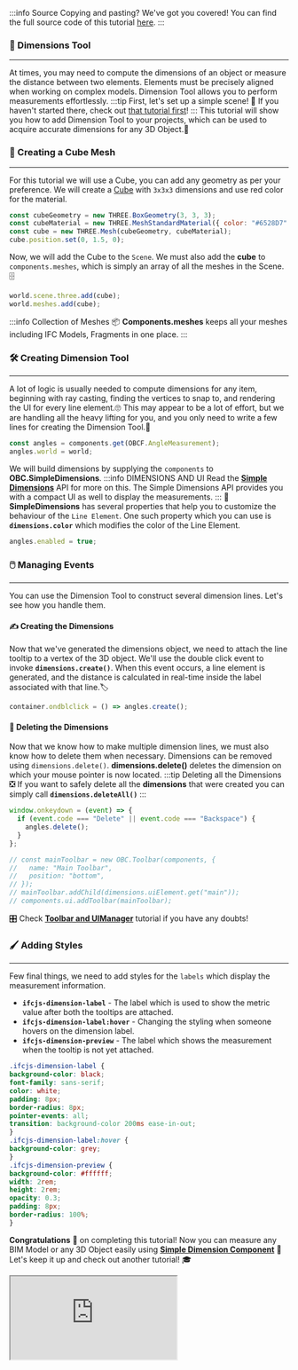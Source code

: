 :::info Source
Copying and pasting? We've got you covered! You can find the full source code of this tutorial [here](https://github.com/ThatOpen/engine_components/blob/main/packages/front/src/measurement/AngleMeasurement/example.ts).
:::

### 📏 Dimensions Tool
---
At times, you may need to compute the dimensions of an object or measure the distance between two elements.
Elements must be precisely aligned when working on complex models.
Dimension Tool allows you to perform measurements effortlessly.
:::tip First, let's set up a simple scene!
👀 If you haven't started there, check out [that tutorial first](SimpleScene.mdx)!
:::
This tutorial will show you how to add Dimension Tool to your projects,
which can be used to acquire accurate dimensions for any 3D Object.🔭
### 🎲 Creating a Cube Mesh
---
For this tutorial we will use a Cube, you can add any geometry as per your preference.
We will create a [Cube](https://threejs.org/docs/index.html?q=box#api/en/geometries/BoxGeometry)
with `3x3x3` dimensions and use red color for the material.

```js
const cubeGeometry = new THREE.BoxGeometry(3, 3, 3);
const cubeMaterial = new THREE.MeshStandardMaterial({ color: "#6528D7" });
const cube = new THREE.Mesh(cubeGeometry, cubeMaterial);
cube.position.set(0, 1.5, 0);
```
Now, we will add the Cube to the `Scene`. We must also add the **cube** to `components.meshes`,
which is simply an array of all the meshes in the Scene.🗄️

```js
world.scene.three.add(cube);
world.meshes.add(cube);
```
:::info Collection of Meshes
📦 **Components.meshes** keeps all your meshes including IFC Models, Fragments in
one place.
:::
### 🛠️ Creating Dimension Tool
---
A lot of logic is usually needed to compute dimensions for any item, beginning with ray casting,
finding the vertices to snap to, and rendering the UI for every line element.🙄
This may appear to be a lot of effort, but we are handling all the heavy lifting for you,
and you only need to write a few lines for creating the Dimension Tool.💪

```js
const angles = components.get(OBCF.AngleMeasurement);
angles.world = world;
```
We will build dimensions by supplying the `components` to **OBC.SimpleDimensions**.
:::info DIMENSIONS AND UI
Read the **[Simple Dimensions](../api/classes/components.SimpleDimensions)** API for more on this.
The Simple Dimensions API provides you with a compact UI as well to display the measurements.
:::
🎨 **SimpleDimensions** has several properties that help you to customize the behaviour of the `Line Element`.
One such property which you can use is **`dimensions.color`** which modifies the color of the Line Element.

```js
angles.enabled = true;
```
### 🖱️ Managing Events
---
You can use the Dimension Tool to construct several dimension lines. Let's see how you handle them.
#### ✍️ Creating the Dimensions
Now that we've generated the dimensions object, we need to attach the line tooltip to a vertex of the 3D object.
We'll use the double click event to invoke **`dimensions.create()`**.
When this event occurs, a line element is generated,
and the distance is calculated in real-time inside the label associated with that line.🏷️

```js
container.ondblclick = () => angles.create();
```
#### 🧹 Deleting the Dimensions
Now that we know how to make multiple dimension lines, we must also know how to delete them when necessary.
Dimensions can be removed using `dimensions.delete()`.
**dimensions.delete()** deletes the dimension on which your mouse pointer is now located.
:::tip Deleting all the Dimensions
❎ If you want to safely delete all the **dimensions** that were created you can simply call
**`dimensions.deleteAll()`**
:::

```js
window.onkeydown = (event) => {
  if (event.code === "Delete" || event.code === "Backspace") {
    angles.delete();
  }
};

// const mainToolbar = new OBC.Toolbar(components, {
//   name: "Main Toolbar",
//   position: "bottom",
// });
// mainToolbar.addChild(dimensions.uiElement.get("main"));
// components.ui.addToolbar(mainToolbar);
```
🎛️ Check **[Toolbar and UIManager](./UIManager.mdx)** tutorial if you have any doubts!
### 🖌️ Adding Styles
---
Few final things, we need to add styles for the `labels` which display the measurement information.
- **`ifcjs-dimension-label`** - The label which is used to show the metric value after both the tooltips are attached.
- **`ifcjs-dimension-label:hover`** - Changing the styling when someone hovers on the dimension label.
- **`ifcjs-dimension-preview`** - The label which shows the measurement when the tooltip is not yet attached.
```css title="style"
.ifcjs-dimension-label {
background-color: black;
font-family: sans-serif;
color: white;
padding: 8px;
border-radius: 8px;
pointer-events: all;
transition: background-color 200ms ease-in-out;
}
.ifcjs-dimension-label:hover {
background-color: grey;
}
.ifcjs-dimension-preview {
background-color: #ffffff;
width: 2rem;
height: 2rem;
opacity: 0.3;
padding: 8px;
border-radius: 100%;
}
```
**Congratulations** 🎉 on completing this tutorial! Now you can measure any BIM Model or any 3D Object easily using
**[Simple Dimension Component](../api/classes/components.SimpleDimensions)** 📐
Let's keep it up and check out another tutorial! 🎓



<iframe src="https://thatopen.github.io/engine_components/examples/AngleMeasurement"></iframe>